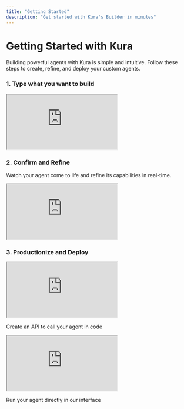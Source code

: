 ```yaml
---
title: "Getting Started"
description: "Get started with Kura's Builder in minutes"
---
```


# Getting Started with Kura

Building powerful agents with Kura is simple and intuitive. Follow these steps to create, refine, and deploy your custom agents.

<div className="grid grid-cols-1 md:grid-cols-2 gap-6 my-8">
  <div className="border border-black rounded-lg overflow-hidden hover:shadow-lg transition-shadow cursor-pointer">
    <div className="flex flex-col">
      <div className="pb-1">
      <h3 className="text-xl font-bold mt-4 ml-4">
        1. Type what you want to build
      </h3>
    </div>
      <div className="relative bg-gray-100 aspect-video flex items-center justify-center">
          <iframe style={{position: 'absolute', top: 0, left: 0, width: '100%', height: '100%', border: 0}} src="https://www.tella.tv/video/cm9vu6i9x001e0clafi0b05yy/embed?b=0&title=0&a=1&loop=1&autoPlay=true&t=0&muted=1&wt=0" allowFullScreen allowTransparency></iframe>
      </div>
    </div>
  </div>
<div className="border border-black rounded-lg overflow-hidden hover:shadow-lg transition-shadow cursor-pointer">
  <div className="flex flex-col">
    <div className="pb-1">
      <h3 className="text-xl font-bold mt-4 ml-4">
        2. Confirm and Refine
      </h3>
      <p className="text-gray-500 text-sm ml-4">
        Watch your agent come to life and refine its capabilities in real-time.
      </p>
    </div>
    <div className="relative bg-gray-100 aspect-video flex items-center justify-center">
      <iframe
        style={{
          position: "absolute",
          top: 0,
          left: 0,
          width: "100%",
          height: "100%",
          border: 0,
        }}
        src="https://www.tella.tv/video/cm9vubbo500060bjthmka0tec/embed?b=0&title=0&a=1&loop=1&autoPlay=true&t=0&muted=1&wt=0"
        allowFullScreen
        allowTransparency
      ></iframe>
    </div>

  </div>
</div>

<div className="border border-black rounded-lg overflow-hidden hover:shadow-lg transition-shadow cursor-pointer">
  <div className="flex flex-col">
    <div className="pb-1">
      <h3 className="text-xl font-bold mt-4 ml-4">
        3. Productionize and Deploy
      </h3>
    </div>
    <div className="grid grid-cols-1 md:grid-cols-2 gap-2">
      <div className="flex flex-col">
        <div className="relative bg-gray-100 aspect-video flex items-center justify-center">
          <iframe
            style={{
              position: "absolute",
              top: 0,
              left: 0,
              width: "100%",
              height: "100%",
              border: 0,
            }}
            src="https://www.tella.tv/video/cm9vvdn9100060cle7x2wala4/embed?b=0&title=0&a=1&loop=1&autoPlay=true&t=0&muted=1&wt=0"
            allowFullScreen
            allowTransparency
          ></iframe>
        </div>
        <p className="text-xs text-center text-gray-600 mt-2 px-2">
          Create an API to call your agent in code
        </p>
      </div>
      <div className="flex flex-col">
        <div className="relative bg-gray-100 aspect-video flex items-center justify-center">
          <iframe
            style={{
              position: "absolute",
              top: 0,
              left: 0,
              width: "100%",
              height: "100%",
              border: 0,
            }}
            src="https://www.tella.tv/video/cm9vv72el000w0cjs9kifa2ht/embed?b=0&title=0&a=1&loop=1&autoPlay=true&t=0&muted=1&wt=0"
            allowFullScreen
            allowTransparency
          ></iframe>
        </div>
        <p className="text-xs text-center text-gray-600 mt-2 px-2">
          Run your agent directly in our interface
        </p>
      </div>
    </div>
  </div>
</div>

</div>
